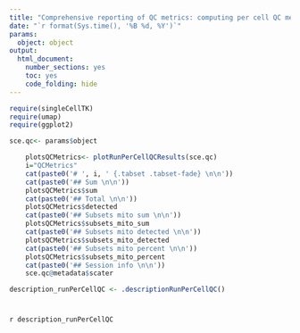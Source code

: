 ```yaml
---
title: "Comprehensive reporting of QC metrics: computing per cell QC metrics usind addPerCellQC"
date: "`r format(Sys.time(), '%B %d, %Y')`"
params: 
  object: object
output:
  html_document:
    number_sections: yes
    toc: yes
    code_folding: hide
---
```


```r
require(singleCellTK)
require(umap)
require(ggplot2)
```

```r
sce.qc<- params$object
```

```r
    plotsQCMetrics<- plotRunPerCellQCResults(sce.qc)
    i="QCMetrics"
    cat(paste0('# ', i, ' {.tabset .tabset-fade} \n\n'))
    cat(paste0('## Sum \n\n'))
    plotsQCMetrics$sum
    cat(paste0('## Total \n\n'))
    plotsQCMetrics$detected
    cat(paste0('## Subsets mito sum \n\n'))
    plotsQCMetrics$subsets_mito_sum
    cat(paste0('## Subsets mito detected \n\n'))
    plotsQCMetrics$subsets_mito_detected
    cat(paste0('## Subsets mito percent \n\n'))
    plotsQCMetrics$subsets_mito_percent
    cat(paste0('## Session info \n\n'))
    sce.qc@metadata$scater
```

```r
description_runPerCellQC <- .descriptionRunPerCellQC()
```
# {.unlisted .unnumbered .toc-ignore}
`r description_runPerCellQC`

